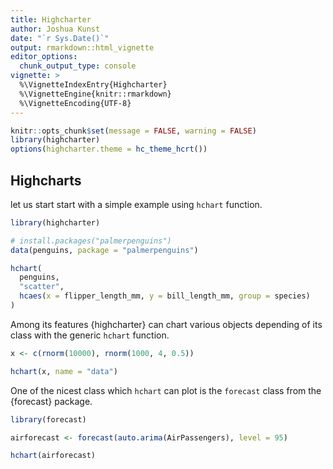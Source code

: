 ```yaml
---
title: Highcharter
author: Joshua Kunst
date: "`r Sys.Date()`"
output: rmarkdown::html_vignette
editor_options: 
  chunk_output_type: console
vignette: >
  %\VignetteIndexEntry{Highcharter}
  %\VignetteEngine{knitr::rmarkdown}
  %\VignetteEncoding{UTF-8}    
---
```


<script>
  $(document).ready(function(){ 
    el = $(".page-header > h1")
    icon = "rocket"
    text = el.text()
    text_new = "<span class=\"fa fa-" + icon  + "\"></span> " + text
    el.html(text_new) 
  }) ;
</script>

```r
knitr::opts_chunk$set(message = FALSE, warning = FALSE)
library(highcharter)
options(highcharter.theme = hc_theme_hcrt())
```

## <span class="fa fa-bar-chart"></span> Highcharts

let us start start with a simple example using `hchart` function.

```r
library(highcharter)

# install.packages("palmerpenguins")
data(penguins, package = "palmerpenguins") 

hchart(
  penguins,
  "scatter",
  hcaes(x = flipper_length_mm, y = bill_length_mm, group = species)
)
```

Among its features {highcharter} can chart various objects depending of
its class with the generic `hchart` function.

```r
x <- c(rnorm(10000), rnorm(1000, 4, 0.5))

hchart(x, name = "data") 
```

One of the nicest class which `hchart` can plot is the `forecast`
class from the {forecast} package.


```r
library(forecast)

airforecast <- forecast(auto.arima(AirPassengers), level = 95)

hchart(airforecast)
```



